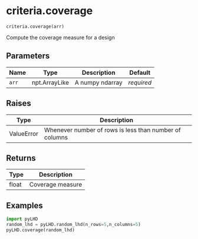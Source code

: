 # criteria.coverage { #pyLHD.criteria.coverage }

`criteria.coverage(arr)`

Compute the coverage measure for a design

## Parameters

| Name   | Type          | Description     | Default    |
|--------|---------------|-----------------|------------|
| `arr`  | npt.ArrayLike | A numpy ndarray | _required_ |

## Raises

| Type       | Description                                            |
|------------|--------------------------------------------------------|
| ValueError | Whenever number of rows is less than number of columns |

## Returns

| Type   | Description      |
|--------|------------------|
| float  | Coverage measure |

## Examples



```python
import pyLHD
random_lhd = pyLHD.random_lhd(n_rows=5,n_columns=5)
pyLHD.coverage(random_lhd)
```